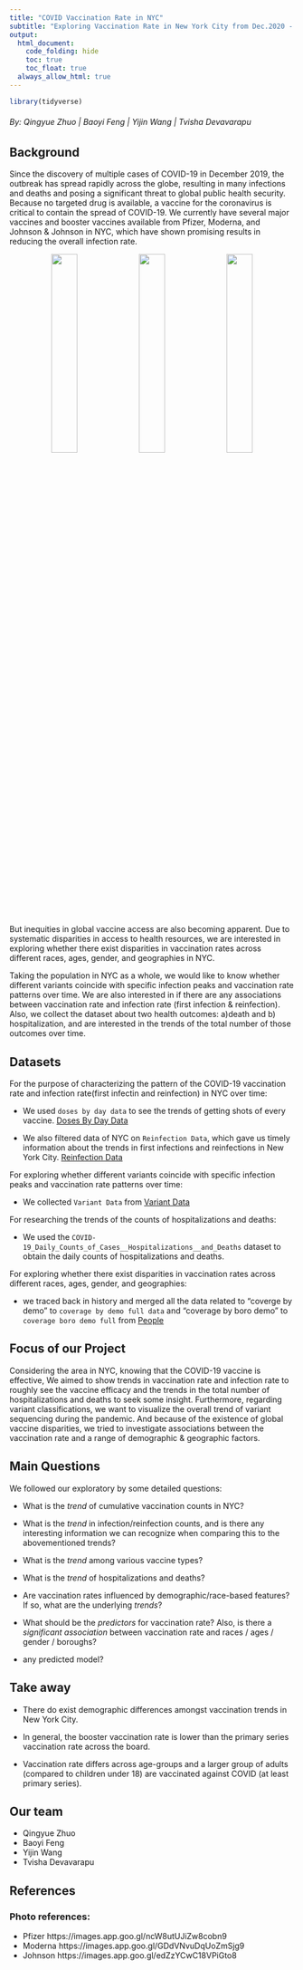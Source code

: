 ```yaml
---
title: "COVID Vaccination Rate in NYC"
subtitle: "Exploring Vaccination Rate in New York City from Dec.2020 - Nov.2022"
output: 
  html_document:
    code_folding: hide
    toc: true
    toc_float: true
  always_allow_html: true
---
```


```r
library(tidyverse)
```

<h6 style="text-align: left;" markdown="1">By: Qingyue Zhuo |  Baoyi Feng |  Yijin Wang |  Tvisha Devavarapu </h6>

## Background

Since the discovery of multiple cases of COVID-19 in December 2019, the outbreak has spread rapidly across the globe, resulting in many infections and deaths and posing a significant threat to global public health security. Because no targeted drug is available, a vaccine for the coronavirus is critical to contain the spread of COVID-19. We currently have several major vaccines and booster vaccines available from Pfizer, Moderna, and Johnson & Johnson in NYC, which have shown promising results in reducing the overall infection rate.


<center class="half">
<img src="image/PFIZER.jpeg" style="width:30%">
<img src="image/moderna.jpg" style="width:30%">
<img src="image/johnson.jpg" style="width:30%">
</center>

 
But inequities in global vaccine access are also becoming apparent. Due to systematic disparities in access to health resources, we are interested in exploring whether there exist disparities in vaccination rates across different races, ages, gender, and geographies in NYC. 

Taking the population in NYC as a whole, we would like to know whether different variants coincide with specific infection peaks and vaccination rate patterns over time. We are also interested in if there are any associations between vaccination rate and infection rate (first infection & reinfection). Also, we collect the dataset about two health outcomes: a)death and b) hospitalization, and are interested in the trends of the total number of those outcomes over time.

## Datasets

For the purpose of characterizing the pattern of the COVID-19 vaccination rate and infection rate(first infectin and reinfection) in NYC over time:

* We used `doses by day data` to see the trends of getting shots of every vaccine. [Doses By Day Data](https://github.com/nychealth/covid-vaccine-data/blob/main/doses/doses-by-day.csv)

* We also filtered data of NYC on `Reinfection Data`, which gave us timely information about the trends in first infections and reinfections in New York City. [Reinfection Data](https://health.data.ny.gov/Health/New-York-State-Statewide-COVID-19-Reinfection-Data/7aaj-cdtu)

For exploring whether different variants coincide with specific infection peaks and vaccination rate patterns over time:

* We collected `Variant Data` from [Variant Data](https://coronavirus.health.ny.gov/covid-19-variant-data)

For researching the trends of the counts of hospitalizations and deaths:

* We used the `COVID-19_Daily_Counts_of_Cases__Hospitalizations__and_Deaths` dataset to obtain the daily counts of hospitalizations and deaths.

For exploring whether there exist disparities in vaccination rates across different races, ages, gender, and geographies:

* we traced back in history and merged all the data related to "coverge by demo" to `coverage by demo full data` and "coverage by boro demo" to `coverage boro demo full` from [People](https://github.com/nychealth/covid-vaccine-data/tree/main/people)


## Focus of our Project

Considering the area in NYC, knowing that the COVID-19 vaccine is effective, We aimed to show trends in vaccination rate and infection rate to roughly see the vaccine efficacy and the trends in the total number of hospitalizations and deaths to seek some insight. Furthermore, regarding variant classifications, we want to visualize the overall trend of variant sequencing during the pandemic. And because of the existence of global vaccine disparities, we tried to investigate associations between the vaccination rate and a range of demographic & geographic factors.


## Main Questions

We followed our exploratory by some detailed questions:

* What is the *trend* of cumulative vaccination counts in NYC?

* What is the *trend* in infection/reinfection counts, and is there any interesting information we can recognize when comparing this to the abovementioned trends? 

* What is the *trend* among various vaccine types?

* What is the *trend* of hospitalizations and deaths?

* Are vaccination rates influenced by demographic/race-based features? If so, what are the underlying *trends*? 

* What should be the *predictors* for vaccination rate? Also, is there a *significant association* between vaccination rate and races / ages / gender / boroughs?

* any predicted model? 


## Take away

* There do exist demographic differences amongst vaccination trends in New York City.

* In general, the booster vaccination rate is lower than the primary series vaccination rate across the board.

* Vaccination rate differs across age-groups and a larger group of adults (compared to children under 18) are vaccinated against COVID (at least primary series).


## Our team

* Qingyue Zhuo
* Baoyi Feng
* Yijin Wang
* Tvisha Devavarapu

## References

### Photo references: 
* Pfizer https://images.app.goo.gl/ncW8utUJiZw8cobn9
* Moderna https://images.app.goo.gl/GDdVNvuDqUoZmSjg9
* Johnson https://images.app.goo.gl/edZzYCwC18VPiGto8

